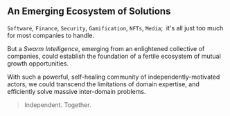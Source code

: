 ## An Emerging Ecosystem of Solutions

`Software`, `Finance`, `Security`, `Gamification`, `NFTs`, `Media`;&nbsp; it's all just too much for most companies to handle. 

But a _Swarm Intelligence_, emerging from an enlightened collective of companies, could establish the foundation of a fertile ecosystem of mutual growth opportunities.

With such a powerful, self-healing community of independently-motivated actors, we could transcend the limitations of domain expertise, and efficiently solve massive inter-domain problems.

> Independent. Together.
